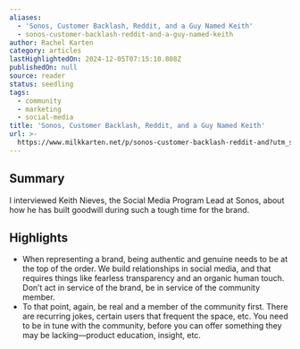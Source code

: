 ```yaml
---
aliases:
  - 'Sonos, Customer Backlash, Reddit, and a Guy Named Keith'
  - sonos-customer-backlash-reddit-and-a-guy-named-keith
author: Rachel Karten
category: articles
lastHighlightedOn: 2024-12-05T07:15:10.808Z
publishedOn: null
source: reader
status: seedling
tags:
  - community
  - marketing
  - social-media
title: 'Sonos, Customer Backlash, Reddit, and a Guy Named Keith'
url: >-
  https://www.milkkarten.net/p/sonos-customer-backlash-reddit-and?utm_source=post-email-title&publication_id=236196&post_id=149983814&utm_campaign=email-post-title&isFreemail=true&r=31t9d7&triedRedirect=true&utm_medium=email
---
```

## Summary

I interviewed Keith Nieves, the Social Media Program Lead at Sonos, about how he has built goodwill during such a tough time for the brand.

## Highlights

- When representing a brand, being authentic and genuine needs to be at the top of the order. We build relationships in social media, and that requires things like fearless transparency and an organic human touch. Don’t act in service of the brand, be in service of the community member.
- To that point, again, be real and a member of the community first. There are recurring jokes, certain users that frequent the space, etc. You need to be in tune with the community, before you can offer something they may be lacking—product education, insight, etc.
